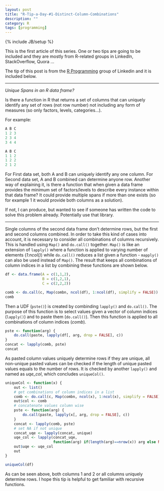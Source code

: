 ```yaml
---
layout: post
title: "R-Tip-a-Day-#1-Distinct-Column-Combinations"
description: ""
category: R
tags: [programming]
---
```

{% include JB/setup %}

This is the first article of this series. One or two tips are going to be included and they are mostly from R-related groups in LinkedIn, StackOverflow, Quora ...

The tip of this post is from the [R Programming](http://www.linkedin.com/grp/home?gid=2229532&sort=RECENT) group of Linkedin and it is included below.

* * *

*Unique Spans in an R data frame?*

Is there a function in R that returns a set of columns that can uniquely identify any set of  rows (not row number) not including any form of measures (so only factors, levels, categories...).

For example:
```r
A B C
1 2 3
2 3 4
3 4 4

A B C
1 1 2
1 2 2
2 1 2
```

For First data set, both A and B can uniquely identify any one column. For Second data set, A and B combined can determine anyone row. Another way of explaining it, is there a function that when given a data frame provides the minimum set of factors/levels to describe every instance within that data frame? It could provide multiple spans if more than one exists (so for example 1 it would provide both columns as a solution).

If not, I can produce, but wanted to see if someone has written the code to solve this problem already. Potentially use that library.

* * *

Single columns of the second data frame don't determine rows, but the first and second columns combined. In order to take this kind of cases into account, it is necessary to consider all combinations of columns recursively. This is handled using `Map()` and `do.call()` together. `Map()` is like an extension of `lapply()` where a function is applied to varying number of elements (*1:ncol()*) while `do.call()` reduces a list given a function - `mapply()` can also be used instead of `Map()`. The result that keeps all combinations of column indices in a list by combining these functions are shown below.

```r
df <- data.frame(A = c(1,1,2),
                 B = c(1,2,1),
                 C = c(2,2,2))

comb <- do.call(c, Map(combn, ncol(df), 1:ncol(df), simplify = FALSE))
comb
```

Then a UDF (`pste()`) is created by combinding `lapply()` and `do.call()`. The purpose of this function is to select values given a vector of column indices (`lapply()`) and to paste them (`do.call()`). Then this function is applied to all combinations of column indices (*comb*).

```r
pste <- function(arg) {
    do.call(paste, lapply(df[, arg, drop = FALSE], c))
}    
concat <- lapply(comb, pste)
concat
```

As pasted column values uniquely determine rows if they are unique, all non-unique pasted values can be checked if the length of unique pasted values equals to the number of rows. It is checked by another `lapply()` and named as *uqe_col*, which concludes `uniqueCol()`.

```r
uniqueCol <- function(x) {
    out <- list()
    # get combinations of column indices in a list
    comb <- do.call(c, Map(combn, ncol(x), 1:ncol(x), simplify = FALSE))
    out$col <- comb
    # concatenate values column wise
    pste <- function(arg) {
        do.call(paste, lapply(x[, arg, drop = FALSE], c))
    }    
    concat <- lapply(comb, pste)
    # set NA if not unique
    concat_uqe <- lapply(concat, unique)
    uqe_col <- lapply(concat_uqe,
                      function(arg) if(length(arg)==nrow(x)) arg else NA)
    out$uqe <- uqe_col
    out
}

uniqueCol(df)
```

As can be seen above, both columns 1 and 2 or all columns uniquely determine rows. I hope this tip is helpful to get familiar with recursive functions.

